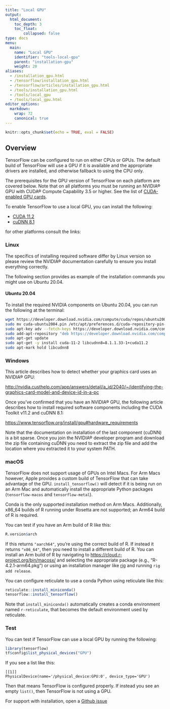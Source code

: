 ```yaml
---
title: "Local GPU"
output:
  html_document:
    toc_depth: 3
    toc_float:
        collapsed: false
type: docs
menu:
  main:
    name: "Local GPU"
    identifier: "tools-local-gpu"
    parent: "installation-gpu"
    weight: 20
aliases:
  - /installation_gpu.html
  - /tensorflow/installation_gpu.html
  - /tensorflow/articles/installation_gpu.html
  - /tools/installation_gpu.html
  - /tools/local_gpu
  - /tools/local_gpu.html
editor_options:
  markdown:
    wrap: 72
    canonical: true
---
```


```r
knitr::opts_chunk$set(echo = TRUE, eval = FALSE)
```

## Overview

TensorFlow can be configured to run on either CPUs or GPUs. The default
build of TensorFlow will use a GPU if it is available and the
appropriate drivers are installed, and otherwise fallback to using the
CPU only.

The prerequisites for the GPU version of TensorFlow on each platform are
covered below. Note that on all platforms you must be running an NVIDIA®
GPU with CUDA® Compute Capability 3.5 or higher. See the list of
[CUDA-enabled GPU cards](https://developer.nvidia.com/cuda-gpus).

To enable TensorFlow to use a local GPU, you can install the following:

-   [CUDA
    11.2](https://developer.nvidia.com/cuda-11.2.2-download-archive)
-   [cuDNN 8.1](https://developer.nvidia.com/rdp/cudnn-archive)

for other platforms consult the links:

### Linux

The specifics of installing required software differ by Linux version so
please review the NVIDIA® documentation carefully to ensure you install
everything correctly.

The following section provides as example of the installation commands
you might use on Ubuntu 20.04.

#### Ubuntu 20.04

To install the required NVIDIA components on Ubuntu 20.04, you can run
the following at the terminal:

``` bash
wget https://developer.download.nvidia.com/compute/cuda/repos/ubuntu2004/x86_64/cuda-ubuntu2004.pin
sudo mv cuda-ubuntu2004.pin /etc/apt/preferences.d/cuda-repository-pin-600
sudo apt-key adv --fetch-keys https://developer.download.nvidia.com/compute/cuda/repos/ubuntu2004/x86_64/7fa2af80.pub
sudo add-apt-repository "deb https://developer.download.nvidia.com/compute/cuda/repos/ubuntu2004/x86_64/ /"
sudo apt-get update
sudo apt-get -y install cuda-11-2 libcudnn8=8.1.1.33-1+cuda11.2
sudo apt-mark hold libcudnn8
```

### Windows

This article describes how to detect whether your graphics card uses an
NVIDIA® GPU:

<http://nvidia.custhelp.com/app/answers/detail/a_id/2040/~/identifying-the-graphics-card-model-and-device-id-in-a-pc>

Once you've confirmed that you have an NVIDIA® GPU, the following
article describes how to install required software components including
the CUDA Toolkit v11.2 and cuDNN 8.1:

<https://www.tensorflow.org/install/gpu#hardware_requirements>

Note that the documentation on installation of the last component
(cuDNN) is a bit sparse. Once you join the NVIDIA® developer program and
download the zip file containing cuDNN you need to extract the zip file
and add the location where you extracted it to your system PATH.

### macOS

TensorFlow does not support usage of GPUs on Intel Macs. For Arm Macs
however, Apple provides a custom build of TensorFlow that can take
advantage of the GPU. `install_tensorflow()` will detect if it is being
run on an Arm Mac and automatically install the appropriate Python
packages (`tensorflow-macos` and `tensorflow-metal`).

Conda is the only supported installation method on Arm Macs.
Additionally, x86_64 builds of R running under Rosetta are not
supported; an Arm64 build of R is required.

You can test if you have an Arm build of R like this:

```r
R.version$arch
```

If this returns `"aarch64"`, you're using the correct build of R. If
instead it returns `"x86_64"`, then you need to install a different
build of R. You can install an Arm build of R by navigating to
<https://cloud.r-project.org/bin/macosx/> and selecting the appropriate
package (e.g., "R-4.2.1-arm64.pkg") or using an installation manager
like [rig](https://github.com/r-lib/rig) and running `rig add release`.

You can configure reticulate to use a conda Python using reticulate like
this:

```r
reticulate::install_miniconda()
tensorflow::install_tensorflow()
```

Note that `install_miniconda()` automatically creates a conda
environment named `r-reticulate`, that becomes the default environment
used by reticulate.

### Test

You can test if TensorFlow can use a local GPU by running the following:

```r
library(tensorflow)
tf$config$list_physical_devices("GPU")
```

If you see a list like this:

``` text
[[1]]
PhysicalDevice(name='/physical_device:GPU:0', device_type='GPU')
```

Then that means TensorFlow is configured properly. If instead you see an
empty `list()`, then TensorFlow is not using a GPU.

For support with installation, open a [Github
issue](https://github.com/rstudio/tensorflow/issues/new?assignees=&labels=Installation&template=installation-issue.md&title=Installation+Issue)
